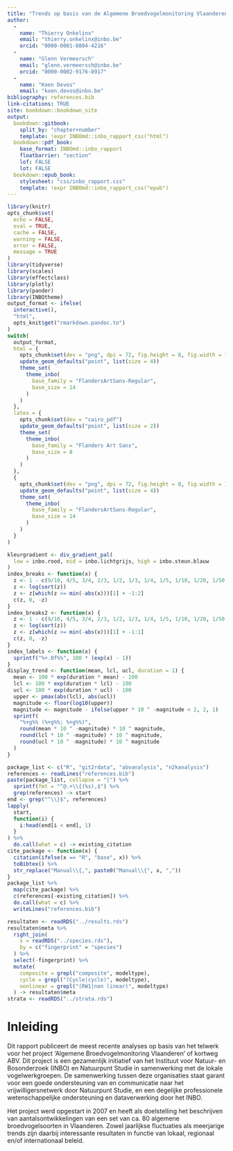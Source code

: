 ```yaml
---
title: "Trends op basis van de Algemene Broedvogelmonitoring Vlaanderen (ABV)"
author: 
  - 
    name: "Thierry Onkelinx"
    email: "thierry.onkelinx@inbo.be"
    orcid: "0000-0001-8804-4216"
  - 
    name: "Glenn Vermeersch"
    email: "glenn.vermeersch@inbo.be"
    orcid: "0000-0002-9176-8917"
  - 
    name: "Koen Devos"
    email: "koen.devos@inbo.be"
bibliography: references.bib
link-citations: TRUE
site: bookdown::bookdown_site
output:
  bookdown::gitbook:
    split_by: "chapter+number"
    template: !expr INBOmd::inbo_rapport_css("html")
  bookdown::pdf_book:
    base_format: INBOmd::inbo_rapport
    floatbarrier: "section"
    lof: FALSE
    lot: FALSE
  bookdown::epub_book:
    stylesheet: "css/inbo_rapport.css"
    template: !expr INBOmd::inbo_rapport_css("epub")
---
```


```r
library(knitr)
opts_chunk$set(
  echo = FALSE, 
  eval = TRUE,
  cache = FALSE,
  warning = FALSE,
  error = FALSE,
  message = TRUE
)
library(tidyverse)
library(scales)
library(effectclass)
library(plotly)
library(pander)
library(INBOtheme)
output_format <- ifelse(
  interactive(), 
  "html", 
  opts_knit$get("rmarkdown.pandoc.to")
)
switch(
  output_format,
  html = {
    opts_chunk$set(dev = "png", dpi = 72, fig.height = 8, fig.width = 10.5)
    update_geom_defaults("point", list(size = 4))
    theme_set(
      theme_inbo(
        base_family = "FlandersArtSans-Regular", 
        base_size = 14
      )
    )
  },
  latex = {
    opts_chunk$set(dev = "cairo_pdf")
    update_geom_defaults("point", list(size = 2))
    theme_set(
      theme_inbo(
        base_family = "Flanders Art Sans",
        base_size = 8
      )
    )
  },
  {
    opts_chunk$set(dev = "png", dpi = 72, fig.height = 8, fig.width = 10.5)
    update_geom_defaults("point", list(size = 4))
    theme_set(
      theme_inbo(
        base_family = "FlandersArtSans-Regular", 
        base_size = 14
      )
    )
  }
)
```

```r
kleurgradient <- div_gradient_pal(
  low = inbo.rood, mid = inbo.lichtgrijs, high = inbo.steun.blauw
)
index_breaks <- function(x) {
  z <- 1 - c(9/10, 4/5, 3/4, 2/3, 1/2, 1/3, 1/4, 1/5, 1/10, 1/20, 1/50, 1/100, 1/200, 0)
  z <- log(sort(z))
  z <- z[which(z >= min(-abs(x)))[1] + -1:2]
  c(z, 0, -z)
}
index_breaks2 <- function(x) {
  z <- 1 - c(9/10, 4/5, 3/4, 2/3, 1/2, 1/3, 1/4, 1/5, 1/10, 1/20, 1/50, 1/100, 1/200, 0)
  z <- log(sort(z))
  z <- z[which(z >= min(-abs(x)))[1] + -1:1]
  c(z, 0, -z)
}
index_labels <- function(x) {
  sprintf("%+.0f%%", 100 * (exp(x) - 1))
}
display_trend <- function(mean, lcl, ucl, duration = 1) {
  mean <- 100 * exp(duration * mean) - 100
  lcl <- 100 * exp(duration * lcl) - 100
  ucl <- 100 * exp(duration * ucl) - 100
  upper <- pmax(abs(lcl), abs(ucl))
  magnitude <- floor(log10(upper))
  magnitude <- magnitude - ifelse(upper * 10 ^ -magnitude < 2, 2, 1)
  sprintf(
    "%+g%% (%+g%%; %+g%%)",
    round(mean * 10 ^ -magnitude) * 10 ^ magnitude,
    round(lcl * 10 ^ -magnitude) * 10 ^ magnitude,
    round(ucl * 10 ^ -magnitude) * 10 ^ magnitude
  )
}
```

```r
package_list <- c("R", "git2rdata", "abvanalysis", "n2kanalysis")
references <- readLines("references.bib")
paste(package_list, collapse = "|") %>%
  sprintf(fmt = "^@.+\\{(%s),$") %>%
  grep(references) -> start
end <- grep("^\\}$", references)
lapply(
  start, 
  function(i) {
    i:head(end[i < end], 1)
  }
) %>%
  do.call(what = c) -> existing_citation
cite_package <- function(x) {
  citation(ifelse(x == "R", "base", x)) %>%
  toBibtex() %>%
  str_replace("Manual\\{,", paste0("Manual\\{", x, ","))
}
package_list %>%
  map(cite_package) %>%
  c(references[-existing_citation]) %>%
  do.call(what = c) %>%
  writeLines("references.bib")
```


```r
resultaten <- readRDS("../results.rds")
resultaten$meta %>%
  right_join(
    x = readRDS("../species.rds"), 
    by = c("fingerprint" = "species")
  ) %>%
  select(-fingerprint) %>%
  mutate(
    composite = grepl("composite", modeltype),
    cycle = grepl("(Cycle|cycle)", modeltype),
    nonlinear = grepl("(RW1|non linear)", modeltype)
  ) -> resultaten$meta
strata <- readRDS("../strata.rds")
```

# Inleiding

Dit rapport publiceert de meest recente analyses op basis van het telwerk voor het project 'Algemene Broedvogelmonitoring Vlaanderen' of kortweg ABV.
Dit project is een gezamenlijk initiatief van het Instituut voor Natuur- en Bosonderzoek (INBO) en Natuurpunt Studie in samenwerking met de lokale vogelwerkgroepen. 
De samenwerking tussen deze organisaties staat garant voor een goede ondersteuning van en communicatie naar het vrijwilligersnetwerk door Natuurpunt Studie, en een degelijke professionele wetenschappelijke ondersteuning en dataverwerking door het INBO.

Het project werd opgestart in 2007 en heeft als doelstelling het beschrijven van aantalsontwikkelingen van een set van ca. 80 algemene broedvogelsoorten in Vlaanderen. 
Zowel jaarlijkse fluctuaties als meerjarige trends zijn daarbij interessante resultaten in functie van lokaal, regionaal en/of internationaal beleid.
